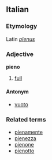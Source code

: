 ==Italian==
===Etymology===
Latin ''[[plenus]]''
===Adjective===
'''pieno'''

# [[full]]

====Antonym====
*[[vuoto]]

===Related terms===
*[[pienamente]]
*[[pienezza]]
*[[pienone]]
*[[pienotto]]